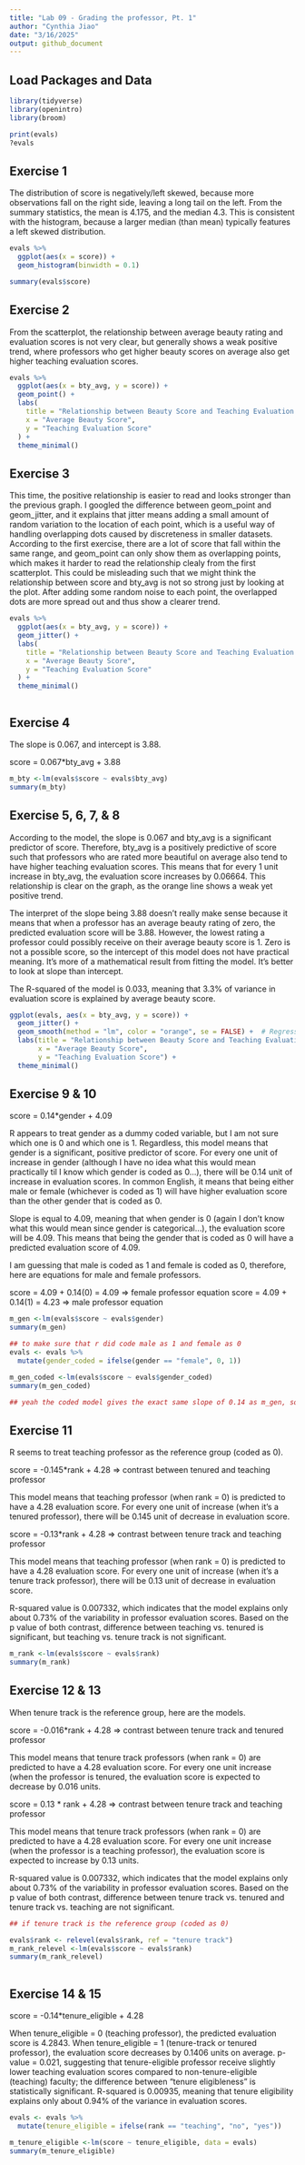 ```yaml
---
title: "Lab 09 - Grading the professor, Pt. 1"
author: "Cynthia Jiao"
date: "3/16/2025"
output: github_document
---
```


## Load Packages and Data

```r
library(tidyverse) 
library(openintro)
library(broom)

print(evals)
?evals
```

## Exercise 1

The distribution of score is negatively/left skewed, because more observations fall on the right side, leaving a long tail on the left. From the summary statistics, the mean is 4.175, and the median 4.3. This is consistent with the histogram, because a larger median (than mean) typically features a left skewed distribution.
```r
evals %>%
  ggplot(aes(x = score)) +
  geom_histogram(binwidth = 0.1)

summary(evals$score)

```

## Exercise 2

From the scatterplot, the relationship between average beauty rating and evaluation scores is not very clear, but generally shows a weak positive trend, where professors who get higher beauty scores on average also get higher teaching evaluation scores.
```r

evals %>%
  ggplot(aes(x = bty_avg, y = score)) +
  geom_point() +
  labs(
    title = "Relationship between Beauty Score and Teaching Evaluation Score",
    x = "Average Beauty Score",
    y = "Teaching Evaluation Score"
  ) +
  theme_minimal()

```

## Exercise 3

This time, the positive relationship is easier to read and looks stronger than the previous graph. I googled the difference between geom_point and geom_jitter, and it explains that jitter means adding  a small amount of random variation to the location of each point, which is a useful way of handling overlapping dots caused by discreteness in smaller datasets. According to the first exercise, there are a lot of score that fall within the same range, and geom_point can only show them as overlapping points, which makes it harder to read the relationship clealy from the first scatterplot. This could be misleading such that we might think the relationship between score and bty_avg is not so strong just by looking at the plot. After adding some random noise to each point, the overlapped dots are more spread out and thus show a clearer trend.
```r

evals %>%
  ggplot(aes(x = bty_avg, y = score)) +
  geom_jitter() +
  labs(
    title = "Relationship between Beauty Score and Teaching Evaluation Score",
    x = "Average Beauty Score",
    y = "Teaching Evaluation Score"
  ) +
  theme_minimal()



```

## Exercise 4

The slope is 0.067, and intercept is 3.88. 

score = 0.067*bty_avg + 3.88
```r


m_bty <-lm(evals$score ~ evals$bty_avg)
summary(m_bty)

```

## Exercise 5, 6, 7, & 8

According to the model, the slope is 0.067 and bty_avg is a significant predictor of score. Therefore, bty_avg is a positively predictive of score such that professors who are rated more beautiful on average also tend to have higher teaching evaluation scores. This means that for every 1 unit increase in bty_avg, the evaluation score increases by 0.06664. This relationship is clear on the graph, as the orange line shows a weak yet positive trend.

The interpret of the slope being 3.88 doesn't really make sense because it means that when a professor has an average beauty rating of zero, the predicted evaluation score will be 3.88. However, the lowest rating a professor could possibly receive on their average beauty score is 1. Zero is not a possible score, so the intercept of this model does not have practical meaning. It's more of a mathematical result from fitting the model. It's better to look at slope than intercept.

The R-squared of the model is 0.033, meaning that 3.3% of variance in evaluation score is explained by average beauty score.
```r

ggplot(evals, aes(x = bty_avg, y = score)) +
  geom_jitter() +  
  geom_smooth(method = "lm", color = "orange", se = FALSE) +  # Regression line in orange
  labs(title = "Relationship between Beauty Score and Teaching Evaluation Score",
       x = "Average Beauty Score",
       y = "Teaching Evaluation Score") +
  theme_minimal()

```

## Exercise 9 & 10

score = 0.14*gender + 4.09

R appears to treat gender as a dummy coded variable, but I am not sure which one is 0 and which one is 1.
Regardless, this model means that gender is a significant, positive predictor of score. For every one unit of increase in gender (although I have no idea what this would mean practically til I know which gender is coded as 0...), there will be 0.14 unit of increase in evaluation scores. In common English, it means that being either male or female (whichever is coded as 1) will have higher evaluation score than the other gender that is coded as 0.

Slope is equal to 4.09, meaning that when gender is 0 (again I don't know what this would mean since gender is categorical...), the evaluation score will be 4.09. This means that being the gender that is coded as 0 will have a predicted evaluation score of 4.09.

I am guessing that male is coded as 1 and female is coded as 0, therefore, here are equations for male and female professors.

score = 4.09 + 0.14(0) = 4.09 => female professor equation
score = 4.09 + 0.14(1) = 4.23 => male professor equation

```r

m_gen <-lm(evals$score ~ evals$gender)
summary(m_gen)

## to make sure that r did code male as 1 and female as 0
evals <- evals %>%
  mutate(gender_coded = ifelse(gender == "female", 0, 1))

m_gen_coded <-lm(evals$score ~ evals$gender_coded)
summary(m_gen_coded)

## yeah the coded model gives the exact same slope of 0.14 as m_gen, so yes, I am guess right that male is coded as 1 and female is coded as 0.
```

## Exercise 11

R seems to treat teaching professor as the reference group (coded as 0).

score = -0.145*rank + 4.28 => contrast between tenured and teaching professor

This model means that teaching professor (when rank = 0) is predicted to have a 4.28 evaluation score. For every one unit of increase (when it's a tenured professor), there will be 0.145 unit of decrease in evaluation score.

score = -0.13*rank + 4.28 => contrast between tenure track and teaching professor

This model means that teaching professor (when rank = 0) is predicted to have a 4.28 evaluation score. For every one unit of increase (when it's a tenure track professor), there will be 0.13 unit of decrease in evaluation score.

R-squared value is 0.007332, which indicates that the model explains only about 0.73% of the variability in professor evaluation scores. Based on the p value of both contrast, difference between teaching vs. tenured is significant, but teaching vs. tenure track is not significant. 
```r

m_rank <-lm(evals$score ~ evals$rank)
summary(m_rank)
```

## Exercise 12 & 13

When tenure track is the reference group, here are the models.

score = -0.016*rank + 4.28 => contrast between tenure track and tenured professor

This model means that tenure track professors (when rank = 0) are predicted to have a 4.28 evaluation score. For every one unit increase (when the professor is tenured, the evaluation score is expected to decrease by 0.016 units.

score = 0.13 * rank + 4.28 => contrast between tenure track and teaching professor

This model means that tenure track professors (when rank = 0) are predicted to have a 4.28 evaluation score. For every one unit increase (when the professor is a teaching professor), the evaluation score is expected to increase by 0.13 units.

R-squared value is 0.007332, which indicates that the model explains only about 0.73% of the variability in professor evaluation scores. Based on the p value of both contrast, difference between tenure track vs. tenured and tenure track vs. teaching are not significant.
```r

## if tenure track is the reference group (coded as 0)

evals$rank <- relevel(evals$rank, ref = "tenure track")
m_rank_relevel <-lm(evals$score ~ evals$rank)
summary(m_rank_relevel)
  

```

## Exercise 14 & 15

score = -0.14*tenure_eligible + 4.28

When tenure_eligible = 0 (teaching professor), the predicted evaluation score is 4.2843.
When tenure_eligible = 1 (tenure-track or tenured professor), the evaluation score decreases by 0.1406 units on average.
p-value = 0.021, suggesting that tenure-eligible professor receive slightly lower teaching evaluation scores compared to non-tenure-eligible (teaching) faculty; the difference between "tenure eligibleness" is statistically significant.
R-squared is 0.00935, meaning that tenure eligibility explains only about 0.94% of the variance in evaluation scores.
```r

evals <- evals %>%
  mutate(tenure_eligible = ifelse(rank == "teaching", "no", "yes"))

m_tenure_eligible <-lm(score ~ tenure_eligible, data = evals)
summary(m_tenure_eligible)

```
